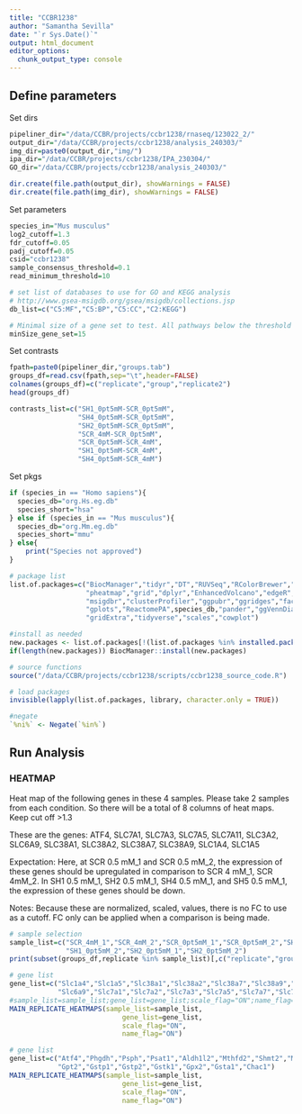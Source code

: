 ```yaml
---
title: "CCBR1238"
author: "Samantha Sevilla"
date: "`r Sys.Date()`"
output: html_document
editor_options: 
  chunk_output_type: console
---
```

## Define parameters

Set dirs
```r
pipeliner_dir="/data/CCBR/projects/ccbr1238/rnaseq/123022_2/"
output_dir="/data/CCBR/projects/ccbr1238/analysis_240303/"
img_dir=paste0(output_dir,"img/")
ipa_dir="/data/CCBR/projects/ccbr1238/IPA_230304/"
GO_dir="/data/CCBR/projects/ccbr1238/analysis_240303/"

dir.create(file.path(output_dir), showWarnings = FALSE)
dir.create(file.path(img_dir), showWarnings = FALSE)
```

Set parameters
```r
species_in="Mus musculus"
log2_cutoff=1.3
fdr_cutoff=0.05
padj_cutoff=0.05
csid="ccbr1238"
sample_consensus_threshold=0.1
read_minimum_threshold=10

# set list of databases to use for GO and KEGG analysis
# http://www.gsea-msigdb.org/gsea/msigdb/collections.jsp
db_list=c("C5:MF","C5:BP","C5:CC","C2:KEGG")

# Minimal size of a gene set to test. All pathways below the threshold are excluded.
minSize_gene_set=15
```

Set contrasts
```r
fpath=paste0(pipeliner_dir,"groups.tab")
groups_df=read.csv(fpath,sep="\t",header=FALSE)
colnames(groups_df)=c("replicate","group","replicate2")
head(groups_df)  

contrasts_list=c("SH1_0pt5mM-SCR_0pt5mM",
                 "SH4_0pt5mM-SCR_0pt5mM",
                 "SH2_0pt5mM-SCR_0pt5mM",
                 "SCR_4mM-SCR_0pt5mM",
                 "SCR_0pt5mM-SCR_4mM",
                 "SH1_0pt5mM-SCR_4mM",
                 "SH4_0pt5mM-SCR_4mM")
```

Set pkgs
```r
if (species_in == "Homo sapiens"){
  species_db="org.Hs.eg.db"
  species_short="hsa"
} else if (species_in == "Mus musculus"){
  species_db="org.Mm.eg.db"
  species_short="mmu"
} else{
    print("Species not approved")
}

# package list
list.of.packages=c("BiocManager","tidyr","DT","RUVSeq","RColorBrewer","textshape",
                   "pheatmap","grid","dplyr","EnhancedVolcano","edgeR","DESeq2","ggplot2","plotly",
                   "msigdbr","clusterProfiler","ggpubr","ggridges","factoextra",
                   "gplots","ReactomePA",species_db,"pander","ggVennDiagram","fgsea","stringr",
                   "gridExtra","tidyverse","scales","cowplot")

#install as needed
new.packages <- list.of.packages[!(list.of.packages %in% installed.packages()[,"Package"])]
if(length(new.packages)) BiocManager::install(new.packages)

# source functions
source("/data/CCBR/projects/ccbr1238/scripts/ccbr1238_source_code.R")

# load packages
invisible(lapply(list.of.packages, library, character.only = TRUE))

#negate
`%ni%` <- Negate(`%in%`)
```

## Run Analysis

### HEATMAP

Heat map of the following genes in these 4 samples. Please take 2 samples from each condition. So there will be a total of 8 columns of heat maps. Keep cut off >1.3

These are the genes: ATF4, SLC7A1, SLC7A3, SLC7A5, SLC7A11, SLC3A2, SLC6A9, SLC38A1, SLC38A2, SLC38A7, SLC38A9, SLC1A4, SLC1A5

Expectation: Here, at SCR 0.5 mM_1 and SCR 0.5 mM_2, the expression of these genes should be upregulated in comparison to SCR 4 mM_1, SCR 4mM_2. In SH1 0.5 mM_1, SH2 0.5 mM_1, SH4 0.5 mM_1, and SH5 0.5 mM_1, the expression of these genes should be down.

Notes: Because these are normalized, scaled, values, there is no FC to use as a cutoff. FC only can be applied when a comparison is being made.

```r
# sample selection
sample_list=c("SCR_4mM_1","SCR_4mM_2","SCR_0pt5mM_1","SCR_0pt5mM_2","SH1_0pt5mM_1",
              "SH1_0pt5mM_2","SH2_0pt5mM_1","SH2_0pt5mM_2")
print(subset(groups_df,replicate %in% sample_list)[,c("replicate","group")])

# gene list
gene_list=c("Slc1a4","Slc1a5","Slc38a1","Slc38a2","Slc38a7","Slc38a9","Slc3a2",
            "Slc6a9","Slc7a1","Slc7a2","Slc7a3","Slc7a5","Slc7a7","Slc7a11")
#sample_list=sample_list;gene_list=gene_list;scale_flag="ON";name_flag="ON"
MAIN_REPLICATE_HEATMAPS(sample_list=sample_list,
                            gene_list=gene_list,
                            scale_flag="ON",
                            name_flag="ON")

# gene list
gene_list=c("Atf4","Phgdh","Psph","Psat1","Aldh1l2","Mthfd2","Shmt2","Mthfd1l","Cth","Bcat1",
            "Gpt2","Gstp1","Gstp2","Gstk1","Gpx2","Gsta1","Chac1")
MAIN_REPLICATE_HEATMAPS(sample_list=sample_list,
                            gene_list=gene_list,
                            scale_flag="ON",
                            name_flag="ON")
```
